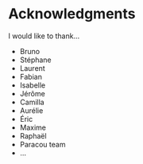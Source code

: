 # Acknowledgments {-}

I would like to thank...

- Bruno
- Stéphane
- Laurent
- Fabian
- Isabelle
- Jérôme
- Camilla
- Aurélie
- Éric
- Maxime
- Raphaël
- Paracou team
- ...
